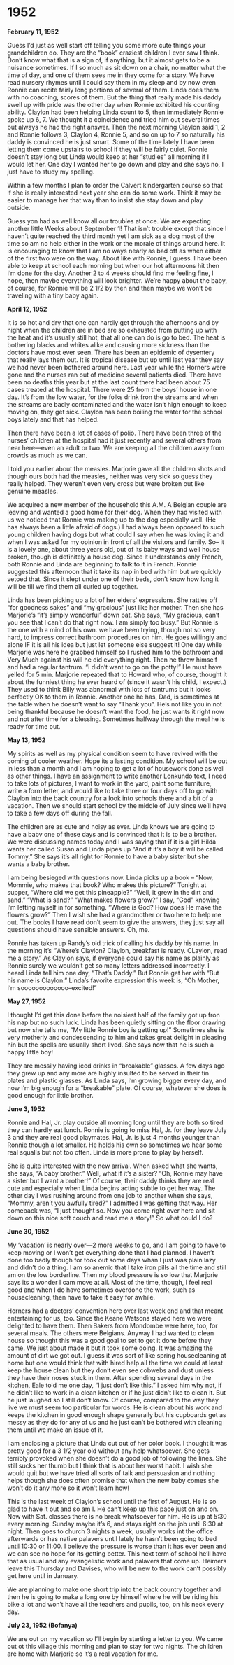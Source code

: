 # 1952

**February 11, 1952**

Guess I'd just as well start off telling you some more cute things your grandchildren do. They are the "book" craziest children I ever saw I think. Don't know what that is a sign of, if anything, but it almost gets to be a nuisance sometimes. If I so much as sit down on a chair, no matter what the time of day, and one of them sees me in they come for a story. We have read nursery rhymes until I could say them in my sleep and by now even Ronnie can recite fairly long portions of several of them. Linda does them with no coaching, scores of them. But the thing that really made his daddy swell up with pride was the other day when Ronnie exhibited his counting ability. Claylon had been helping Linda count to 5, then immediately Ronnie spoke up 6, 7. We thought it a coincidence and tried him out several times but always he had the right answer. Then the next morning Claylon said 1, 2 and Ronnie follows 3, Claylon 4, Ronnie 5, and so on up to 7 so naturally his daddy is convinced he is just smart. Some of the time lately I have been letting them come upstairs to school if they will be fairly quiet. Ronnie doesn't stay long but Linda would keep at her "studies" all morning if I would let her. One day I wanted her to go down and play and she says no, I just have to study my spelling.

Within a few months I plan to order the Calvert kindergarten course so that if she is really interested next year she can do some work. Think it may be easier to manage her that way than to insist she stay down and play outside.

Guess yon had as well know all our troubles at once. We are expecting another little Weeks about September 1!  That isn't trouble except that since I haven't quite reached the third month yet I am sick as a dog most of the time so am no help either in the work or the morale of things around here.  It is
encouraging to know that I am no ways nearly as bad off as when either of the first two were on the way. About like with Ronnie, I guess. I have been able to keep at school each morning but when our hot afternoons hit then I'm done for the day. Another 2 to 4 weeks should find me feeling fine, I hope, then maybe everything will look brighter. We're happy about the baby, of course, for Ronnie will be 2 1/2 by then and then maybe we won't be traveling with a tiny baby again.

**April 12, 1952**

It is so hot and dry that one can hardly get through the afternoons and by night when the children are in bed are so exhausted from putting up with the heat and it's usually still hot, that all one can do is go to bed. The heat is bothering blacks and whites alike and causing more sickness than the doctors have most ever seen. There has been an epidemic of dysentery that really lays them out.  It is tropical disease but up until last year they say we had never been bothered around here. Last year while the Horners were gone and the nurses ran out of medicine several patients died. There have been no deaths this year but at the last count there had been about 75 cases treated at the hospital. There were 25 from the boys' house in one day. It's from the low water, for the folks drink fron the streams and when the streams are badly contaminated and the water isn't high enough to keep moving on, they get sick. Claylon has been boiling the water for the school boys lately and that has helped.

Then there have been a lot of cases of polio. There have been three of the nurses' children at the hospital had it just recently and several others from near here—even an adult or two. We are keeping all the children away from crowds as much as we can.

I told you earlier about the measles. Marjorie gave all the children shots and though ours both had the measles, neither was very sick so guess they really helped. They weren't even very cross but were broken out like genuine measles.

We acquired a new member of the household this A.M. A Belgian couple are leaving and wanted a good home for their dog. When they had visited with us we noticed that Ronnie was making up to the dog especially well. (He has always been a little afraid of dogs.) I had always been opposed to such young children having dogs but what could I say when he was loving it and when I was asked for my opinion in front of all the visitors and family. So-- it is a lovely one, about three years old, out of its baby ways and well house broken, though is definitely a house dog. Since it understands only French, both Ronnie and Linda are beginning to talk to it in French. Ronnie suggested this afternoon that it take its nap in bed with him but we quickly vetoed that. Since it slept under one of their beds, don't know how long it will be till we find them all curled up together.

Linda has been picking up a lot of her elders' expressions. She rattles off "for goodness sakes" and "my gracious" just like her mother. Then she has Marjorie's "it's simply wonderful" down pat. She says, "My gracious, can't you see that I can't do that right now. I am simply too busy." But Ronnie is the one with a mind of his own. we have been trying, though not so very hard, to impress correct bathroom procedures on him. He goes willingly and alone IF it is all his idea but just let someone else suggest it! One day while Marjorie was here he grabbed himself so I rushed him to the bathroom and Very Much against his will he did everything right. Then he threw himself and had a regular tantrum. "I didn't want to go on the potty!" He must have yelled for 5 min. Marjorie repeated that to Howard who, of course, thought it about the funniest thing he ever heard of (since it wasn't his child, I expect.) They used to think Billy was abnormal with lots of tantrums but it looks perfectly OK to them in Ronnie. Another one he has, Dad, is sometimes at the table when he doesn't want to say "Thank you". He's not like you in not being thankful because he doesn't want the food, he just wants it right now and not after time for a blessing. Sometimes halfway through the meal he is ready for time out.


**May 13, 1952**

My spirits as well as my physical condition seem to have revived with the coming of cooler weather. Hope its a lasting condition.  My school will be out in less than a month and I am hoping to get a lot of housework done as well as other things. I have an assignment to write another Lonkundo text, I need to take lots of pictures, l  want to work in the yard, paint some furniture, write a form letter, and would like to take three or four days off to go with Claylon into the back country for a look into schools there and a bit of a vacation. Then we should start school by the middle of July since we'll have to take a few days off during the fall.

The children are as cute and noisy as ever. Linda knows we are going to have a babv one of these days and is convinced that it is to be a brother. We were discussing names today and I was saying that if it is a girl Hilda wants her called Susan and Linda pipes up "And if it's a boy it will be called Tommy." She says it's all right for Ronnie to have a baby sister but she wants a baby brother.

I am being besieged with questions now. Linda picks up a book – "Now, Mommie, who makes that book? Who makes this picture?" Tonight at supper, "Where did we get this pineapple?" "Well, it grew in the dirt and sand." "What is sand?" "What makes flowers grow?" I say, "God" knowing I'm letting myself in for something. "Where is God? How does He make the flowers grow?" Then I wish she had a grandmother or two here to help me out. The books I have read don't seem to give the answers, they just say all questions should have sensible answers. Oh, me.

Ronnie has taken up Randy's old trick of calling his daddy by his name. In the morning it's "Where's Claylon? Claylon, breakfast is ready. CLaylon, read me a story." As Claylon says, if everyone could say his name as plainly as Ronnie surely we wouldn't get so many letters addressed incorrectly. I heard Linda tell him one day, "That's Daddy." But Ronnie get her with "But his name is Claylon." Linda's favorite expression this week is, "Oh Mother, I'm sooooooooooooo--excited!"


**May 27, 1952**

I thought I'd get this done before the noisiest half of the family got up fron his nap but no such luck. Linda has been quietly sitting on the floor drawing but now she tells me, "My little Ronnie boy is getting up!" Sometimes she is very motherly and condescending to him and takes great delight in pleasing hin but the spells are usually short lived. She says now that he is such a happy little boy!

They are messily having iced drinks in "breakable" glasses. A few days ago they grew up and any more are highly insulted to be served in their tin plates and plastic glasses. As Linda says, I'm growing bigger
every day, and now I'm big enough for a "breakable" plate. Of course, whatever she does is good enough for little brother.


**June 3, 1952**

Ronnie and Hal, Jr. play outside all morning long until they are both so tired they can hardly eat lunch. Ronnie is going to miss Hal, Jr. for they leave July 3 and they are real good playmates. Hal, Jr. is just 4 months younger than Ronnie though a lot smaller. He holds his own so sometimes we hear some real squalls but not too often. Linda is more prone to play by herself.

She is quite interested with the new arrival. When asked what she wants, she says, "A baby brother." Well, what if it's a sister? "Oh, Ronnie may have a sister but I want a brother!" Of course, their daddy thinks they are real cute and especially when Linda begins acting subtle to get her way. The other day I was rushing around from one job to another when she says, "Mommy, aren't you awfully tired?" I admitted I was getting that way.  Her comeback was, "I just thought so. Now you come right over here and sit down
on this nice soft couch and read me a story!" So what could I do?


**June 30, 1952**

My 'vacation' is nearly over—2 more weeks to go, and I am going to have to keep moving or I won't get everything done that I had planned. I haven't done too badly though for took out some days whan I just was plain lazy and didn't do a thing. I am so anemic that I take iron pills all the time and still am on the low borderline. Then my blood pressure is so low that Marjorie says its a wonder I cam move at all. Most of the time, though, I feel real good and when I do have sometimes overdone the work, such as housecleaning, then have to take it easy for awhile.

Horners had a doctors' convention here over last week end and that meant entertaining for us, too. Since the Keane Watsons stayed here we were delighted to have them. Then Bakers from Mondombe were here, too, for several meals. The others were Belgians. Anyway I had wanted to clean house so thought this was a good goal to set to get it done before they came. We just about made it but it took some doing. It was amazing the amount of dirt we got out. I guess it was sort of like spring housecleaning at home but one would think that with hired help all the time we could at least keep the house clean but they don't even see cobwebs and dust unless they have their noses stuck in them. After spending several days in the kitchen, Eale told me one day, "I just don't like this." I asked him why not, if he didn't like to work in a clean kitchen or if he just didn't like to clean it. But he just laughed so I still don't know. Of course, compared to the way they live we must seem too particular for words. He is clean about his work and keeps the kitchen in good enough shape generally but his cupboards get as messy as they do for any of us and he just can't be bothered with cleaning them until we make an issue of it.

I am enclosing a picture that Linda cut out of her color book. I thought it was pretty good for a 3 1/2 year old without any help whatsoever. She gets terribly provoked when she doesn't do a good job of following the lines. She still sucks her thumb but I think that is about her worst habit. I wish she would quit but we have tried all sorts of talk and persuasion and nothing helps though she does often promise that when the new baby comes she won't do it any more so it won't learn how!

This is the last week of Claylon's school until the first of August. He is so glad to have it out and so am I. He can't keep up this pace just on and on. Now with Sat. classes there is no break whatsoever for him. He is up at 5:30 every morning. Sunday maybe it's 6, and stays right on the job until 6:30 at night. Then goes to church 3 nights a week, usually works int the office afterwards or has native palavers until lately he hasn't been going to bed until 10:30 or 11:00. I believe the pressure is worse than it has ever been and we can see no hope for its getting better. This next term of school he'll have that as usual and any evangelistic work and palavers that come up. Heimers leave this Thursday and Davises, who will be new to the work can't possibly get here until in January.

We are planning to make one short trip into the back country together and then he is going to make a long one by himself where he will be riding his bike a lot and won't have all the teachers and pupils, too, on his neck every day.


**July 23, 1952 (Bofanya)**

We are out on my vacation so I'll begin by starting a letter to you. We came out ot this village this morning and plan to stay for two nights. The children are home with Marjorie so it's a real vacation for me.